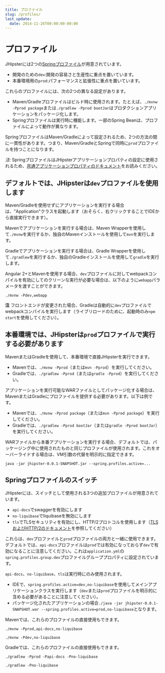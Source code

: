 ```yaml
---
title: プロファイル
slug: /profiles/
last_update:
  date: 2014-11-26T00:00:00-00:00
---
```


# <i class="fa fa-group"></i>プロファイル

JHipsterには2つの[Springプロファイル](http://docs.spring.io/spring-boot/docs/current/reference/html/boot-features-profiles.html)が用意されています。

*   開発のための`dev`:開発の容易さと生産性に重点を置いています。
*   本番環境用の`prod`:パフォーマンスと拡張性に重点を置いています。

これらのプロファイルには、次の2つの異なる設定があります。

*   Maven/Gradleプロファイルはビルド時に使用されます。たとえば、`./mvnw -Pprod package`または`./gradlew -Pprod bootJar`はプロダクションアプリケーションをパッケージ化します。
*   Springプロファイルは実行時に機能します。一部のSpring Beanは、プロファイルによって動作が異なります。

SpringプロファイルはMaven/Gradleによって設定されるため、2つの方法の間に一貫性があります。つまり、Maven/GradleとSpringで同時に`prod`プロファイルを持つことになります。

_注:_ SpringプロファイルはJHipsterアプリケーションプロパティの設定に使用されるため、[共通アプリケーションプロパティのドキュメント](/common-application-properties/)をお読みください。

## デフォルトでは、JHipsterは`dev`プロファイルを使用します

Maven/Gradleを使用せずにアプリケーションを実行する場合は、"Application"クラスを起動します（おそらく、右クリックすることでIDEから直接実行できます）。

Mavenでアプリケーションを実行する場合は、Maven Wrapperを使用して`./mvnw`を実行するか、独自のMavenインストールを使用して`mvn`を実行します。

Gradleでアプリケーションを実行する場合は、Gradle Wrapperを使用して`./gradlew`を実行するか、独自のGradleインストールを使用して`gradle`を実行します。

Angular 2+とMavenを使用する場合、`dev`プロファイルに対してwebpackコンパイルを有効にしてのクリーンな実行が必要な場合は、以下のように`webapp`パラメータを渡すことができます。

```shell
./mvnw -Pdev,webapp
```

**注** フロントエンドが変更された場合、Gradleは自動的に`dev`プロファイルでwebpackコンパイルを実行します（ライブリロードのために、起動時のみ`npm start`を使用してください）。

## 本番環境では、JHipsterは`prod`プロファイルで実行する必要があります

MavenまたはGradleを使用して、本番環境で直接JHipsterを実行できます。

*   Mavenでは、`./mvnw -Pprod`（または`mvn -Pprod`）を実行してください。
*   Gradleでは、`./gradlew -Pprod`（または`gradle -Pprod`）を実行してください。

アプリケーションを実行可能なWARファイルとしてパッケージ化する場合は、MavenまたはGradleにプロファイルを提供する必要があります。以下は例です。

*   Mavenでは、`./mvnw -Pprod package`（または`mvn -Pprod package`）を実行してください。
*   Gradleでは、`./gradlew -Pprod bootJar`（または`gradle -Pprod bootJar`）を実行してください。

WARファイルから本番アプリケーションを実行する場合、デフォルトでは、パッケージング中に使用されたものと同じプロファイルが使用されます。これをオーバーライドする場合は、VM引数の代替を明示的に指定できます。

```shell
java -jar jhipster-0.0.1-SNAPSHOT.jar --spring.profiles.active=...
```


## Springプロファイルのスイッチ

JHipsterには、スイッチとして使用される3つの追加プロファイルが用意されています。

*   `api-docs`でswaggerを有効にします
*   `no-liquibase`でliquibaseを無効にします
*   `tls`でTLSセキュリティを有効にし、HTTP/2プロトコルを使用します（[TLSおよびHTTP/2のドキュメント](/tls/)を参照してください）

これらは、`dev`プロファイルと`prod`プロファイルの両方と一緒に使用できます。デフォルトでは、`api-docs`プロファイルは`prod`では有効になっておらず`dev`で有効になることに注意してください。これは`application.yml`の`spring.profiles.group.dev`プロファイルグループプロパティに設定されています。

`api-docs`、`no-liquibase`、`tls`は実行時にのみ使用されます。

*   IDEで、`spring.profiles.active=dev,no-liquibase`を使用してメインアプリケーションクラスを実行します（`dev`または`prod`プロファイルを明示的に含める必要があることに注意してください）。
*   パッケージ化されたアプリケーションの場合`./java -jar jhipster-0.0.1-SNAPSHOT.war --spring.profiles.active=prod,no-liquibase`となります。

Mavenでは、これらのプロファイルの直接使用もできます。

```shell
./mvnw -Pprod,api-docs,no-liquibase
```

```shell
./mvnw -Pdev,no-liquibase
```

Gradleでは、これらのプロファイルの直接使用もできます。

```shell
./gradlew -Pprod -Papi-docs -Pno-liquibase
```

```shell
./gradlew -Pno-liquibase
```
